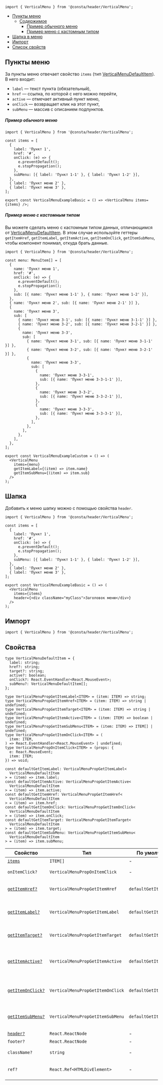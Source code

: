 
```tsx
import { VerticalMenu } from '@consta/header/VerticalMenu';
```

<MdxMenu>

- [Пункты меню](#пункты-меню)
  - [Содержимое](#содержимое)
    - [Пример обычного меню](#пример-обычного-меню)
    - [Пример меню с кастомным типом](#пример-меню-с-кастомным-типом)
- [Шапка в меню](#шапка)
- [Импорт](#импорт)
- [Список свойств](#свойства)

</MdxMenu>

## Пункты меню

За пункты меню отвечает свойство `items` (тип [VerticalMenuDefaultItem](#свойства)). В него входит:

- `label` — текст пункта (обязательный),
- `href` — ссылка, по которой с него можно перейти,
- `active` — отмечает активный пункт меню,
- `onClick` — возвращает клик на этот пункт,
- `subMenu` — массив с описанием подпунктов.

##### Пример обычного меню

```tsx
import { VerticalMenu } from '@consta/header/VerticalMenu';

const items = [
  {
    label: 'Пункт 1',
    href: '#',
    onClick: (e) => {
      e.preventDefault();
      e.stopPropagation();
    },
    subMenu: [{ label: 'Пункт 1-1' }, { label: 'Пункт 1-2' }],
  },
  { label: 'Пункт меню 2' },
  { label: 'Пункт меню 3' },
];

export const VerticalMenuExampleBasic = () => <VerticalMenu items={items} />;
```

<VerticalMenuExampleBasic />

##### Пример меню с кастомным типом

Вы можете сделать меню с кастомным типом данных, отличающимся от [VerticalMenuDefaultItem](#свойства).
В этом случае используйте геттеры
`getItemHref`, `getItemLabel`, `getItemActive`, `getItemOnClick`, `getItemSubMenu`,
чтобы компонент понимал, откуда брать данные.

```tsx
import { VerticalMenu } from '@consta/header/VerticalMenu';

const menu: MenuItem[] = [
  {
    name: 'Пункт меню 1',
    href: '#',
    onClick: (e) => {
      e.preventDefault();
      e.stopPropagation();
    },
    sub: [{ name: 'Пункт меню 1-1' }, { name: 'Пункт меню 1-2' }],
  },
  { name: 'Пункт меню 2', sub: [{ name: 'Пункт меню 2-1' }] },
  {
    name: 'Пункт меню 3',
    sub: [
      { name: 'Пункт меню 3-1', sub: [{ name: 'Пункт меню 3-1-1' }] },
      { name: 'Пункт меню 3-2', sub: [{ name: 'Пункт меню 3-2-1' }] },
      {
        name: 'Пункт меню 3-3',
        sub: [
          { name: 'Пункт меню 3-1', sub: [{ name: 'Пункт меню 3-1-1' }] },
          { name: 'Пункт меню 3-2', sub: [{ name: 'Пункт меню 3-2-1' }] },
          {
            name: 'Пункт меню 3-3',
            sub: [
              {
                name: 'Пункт меню 3-3-1',
                sub: [{ name: 'Пункт меню 3-3-1-1' }],
              },
              {
                name: 'Пункт меню 3-3-2',
                sub: [{ name: 'Пункт меню 3-3-2-1' }],
              },
              {
                name: 'Пункт меню 3-3-3',
                sub: [{ name: 'Пункт меню 3-3-3-1' }],
              },
            ],
          },
        ],
      },
    ],
  },
];

export const VerticalMenuExampleCustom = () => (
  <VerticalMenu
    items={menu}
    getItemLabel={(item) => item.name}
    getItemSubMenu={(item) => item.sub}
  />
);
```

<VerticalMenuExampleCustom />

## Шапка

Добавить к меню шапку можно с помощью свойства `header`.

```tsx
import { VerticalMenu } from '@consta/header/VerticalMenu';

const items = [
  {
    label: 'Пункт 1',
    href: '#',
    onClick: (e) => {
      e.preventDefault();
      e.stopPropagation();
    },
    subMenu: [{ label: 'Пункт 1-1' }, { label: 'Пункт 1-2' }],
  },
  { label: 'Пункт меню 2' },
  { label: 'Пункт меню 3' },
];

export const VerticalMenuExampleBasic = () => (
  <VerticalMenu
    items={items}
    header={<div className="myClass">Заголовок меню</div>}
  />
);
```

<VerticalMenuExampleHeader />

## Импорт

```tsx
import { VerticalMenu } from '@consta/header/VerticalMenu';
```

## Свойства

```tsx
type VerticalMenuDefaultItem = {
  label: string;
  href?: string;
  target?: string;
  active?: boolean;
  onClick?: React.EventHandler<React.MouseEvent>;
  subMenu?: VerticalMenuDefaultItem[];
};

type VerticalMenuPropGetItemLabel<ITEM> = (item: ITEM) => string;
type VerticalMenuPropGetItemHref<ITEM> = (item: ITEM) => string | undefined;
type VerticalMenuPropGetItemTarget<ITEM> = (item: ITEM) => string | undefined;
type VerticalMenuPropGetItemActive<ITEM> = (item: ITEM) => boolean | undefined;
type VerticalMenuPropGetItemSubMenu<ITEM> = (item: ITEM) => ITEM[] | undefined;
type VerticalMenuPropGetItemOnClick<ITEM> = (
  item: ITEM,
) => React.EventHandler<React.MouseEvent> | undefined;
type VerticalMenuPropOnItemClick<ITEM> = (props: {
  e: React.MouseEvent;
  item: ITEM;
}) => void;

const defaultGetItemLabel: VerticalMenuPropGetItemLabel<
  VerticalMenuDefaultItem
> = (item) => item.label;
const defaultGetItemActive: VerticalMenuPropGetItemActive<
  VerticalMenuDefaultItem
> = (item) => item.active;
const defaultGetItemHref: VerticalMenuPropGetItemHref<
  VerticalMenuDefaultItem
> = (item) => item.href;
const defaultGetItemOnClick: VerticalMenuPropGetItemOnClick<
  VerticalMenuDefaultItem
> = (item) => item.onClick;
const defaultGetItemTarget: VerticalMenuPropGetItemTarget<
  VerticalMenuDefaultItem
> = (item) => item.target;
const defaultGetItemSubMenu: VerticalMenuPropGetItemSubMenu<
  VerticalMenuDefaultItem
> = (item) => item.subMenu;
```

| Свойство                                            | Тип                              | По умолчанию            | Описание                                            |
| --------------------------------------------------- | -------------------------------- | ----------------------- | --------------------------------------------------- |
| [`items`](#пункты-меню)                             | `ITEM[]`                         | -                       | Элементы                                            |
| `onItemClick?`                                      | `VerticalMenuPropOnItemClick`    | -                       | Функция клика по элементу                           |
| [`getItemHref?`](#пример-меню-с-кастомным-типом)    | `VerticalMenuPropGetItemHref`    | `defaultGetItemHref`    | Функция для определения `href` элемента             |
| [`getItemLabel?`](#пример-меню-с-кастомным-типом)   | `VerticalMenuPropGetItemLabel`   | `defaultGetItemLabel`   | Функция для определения заголовка элемента          |
| [`getItemTarget?`](#пример-меню-с-кастомным-типом)  | `VerticalMenuPropGetItemTarget`  | `defaultGetItemTarget`  | Функция для определения `target` элемента           |
| [`getItemActive?`](#пример-меню-с-кастомным-типом)  | `VerticalMenuPropGetItemActive`  | `defaultGetItemActive`  | Функция для определения статуса активности элемента |
| [`getItemOnClick?`](#пример-меню-с-кастомным-типом) | `VerticalMenuPropGetItemOnClick` | `defaultGetItemOnClick` | Функция для определения функции клика элемента      |
| [`getItemSubMenu?`](#пример-меню-с-кастомным-типом) | `VerticalMenuPropGetItemSubMenu` | `defaultGetItemSubMenu` | Функция для определения подменю элемента            |
| [`header?`](#шапка)                                 | `React.ReactNode`                | -                       | Шапка меню (от)                                     |
| `footer?`                                           | `React.ReactNode`                | -                       | Подвал меню                                         |
| `className?`                                        | `string`                         | -                       | Дополнительный  CSS-класс                           |
| `ref?`                                              | `React.Ref<HTMLDivElement>`      | -                       | Ссылка на корневой DOM-элемент                      |

